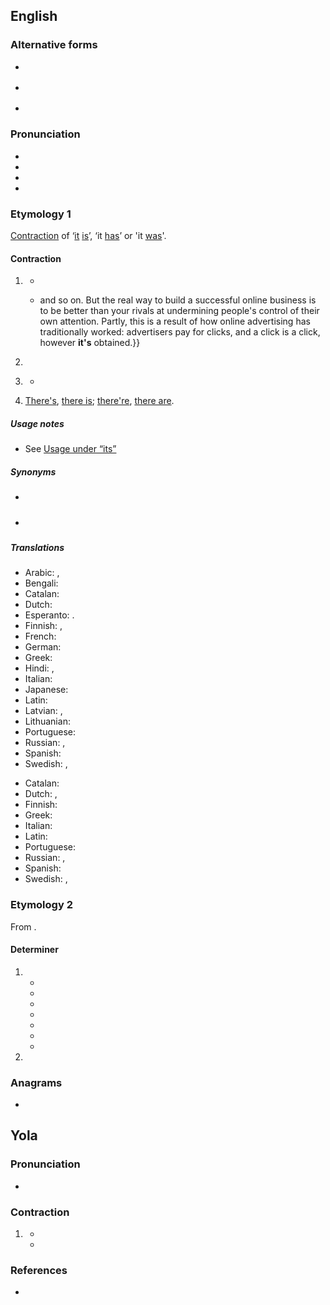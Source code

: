 {{also|its|ITS|its'|'its}}
==English==

===Alternative forms===
* {{l|en|i's}} {{qualifier|eye dialect}}
* {{l|en|'t's}} {{qualifier|eye dialect}}
* {{l|en|it'sa}} {{q|pseudo-Italian}}

===Pronunciation===
* {{IPA|en|/ɪts/}}
* {{audio|en|en-us-it's.ogg|a=US}}
* {{rhymes|en|ɪts|s=1}}
* {{homophones|en|its}}

===Etymology 1===
[[contraction|Contraction]] of ‘[[it]] [[is]]’, ‘it [[has]]’ or 'it [[was]]'.

====Contraction====
{{en-cont|head=it’s}}

# {{contraction of|en|[[it]] [[is]]}}
#: {{ux|en|'''it’s''' too expensive;&nbsp; '''it’s''' coming right for us!; [[it's a free country|'''it's''' a free country]]}}
#* {{quote-book|en|year=1743|author=Martin Marley|title=The Good Confessor|page=307|passage=[...], guided not by his own Will, but by the Medick Science, which dictates, that '''it's''' recessary, beneficial, and convenient to alter, mix, and temper this medicine, and fit it to the Disposition, and Constitution of the Patient[.]}}
#* {{quote-journal|en|date=2013-06-21|author=w:Oliver Burkeman
|volume=189|issue=2|page=48|magazine=w:The Guardian Weekly
|title=[http://www.theguardian.com/technology/2013/may/10/conscious-computing-twitter-facebook-google The tao of tech]
|passage=The dirty secret of the internet is that all this distraction and interruption is immensely profitable. Web companies like to boast about{{...}}and so on. But the real way to build a successful online business is to be better than your rivals at undermining people's control of their own attention. Partly, this is a result of how online advertising has traditionally worked: advertisers pay for clicks, and a click is a click, however '''it's''' obtained.}}
# {{contraction of|en|[[it]] [[has]]}}
#: {{ux|en|'''It’s''' been a long time since I’ve had cheesecake.}}
# {{contraction of|en|[[it]] [[was]]}}
#: {{ux|en|'''It’s''' the same stoneground flour from this week that we used to make last week's strudel.}}
#* {{quote-book|en|year=2016|author=Dominique Roques
|title=Pico Bogue - Volume 4 - Striking the Balance|chapter=|url=https://www.google.ca/books/edition/Pico_Bogue_Volume_4_Striking_the_Balance/ZjN_DQAAQBAJ?hl=en&gbpv=0|page=31|passage=I guess for you '''it's''' the past that had a surprise in store.}}
# {{lb|en|dialectal}} [[there's|There's]], [[there is]]; [[there're]], [[there are]].
#: {{ux|en|'''it's''' a fine line between love and hate;&nbsp;'''it's''' a package for you by the door}}

=====Usage notes=====
* See [[its#Usage notes|Usage under “its”]]

=====Synonyms=====
* {{sense|it is}} {{l|en|’tis}}
* {{sense|it was}} {{l|en|’twas}}

=====Translations=====
{{trans-top|it is}}
* Arabic: {{t|ar|اِنَّه|m}}, {{t|ar|اِنَّهَا|f}}
* Bengali: {{t|bn|ইহা হয়|sc=Beng}}
* Catalan: {{t|ca|[[ell]] [[és]]}}
* Dutch: {{t|nl|[[’t]] [[is]]}}
* Esperanto: {{t+|eo|estas}}. {{t+|eo|ĝi estas}}
* Finnish: {{t|fi|[[se]] [[on]]}}, {{t+|fi|on}}
* French: {{t+|fr|c'est}}
* German: {{t|de|[[es]] [[ist]]}}
* Greek: {{t+|el|είναι}}
* Hindi: {{t|hi|यह है|sc=Deva}}, {{t|hi|यहे है}}
* Italian: {{t+|it|è}}
* Japanese: {{t+|ja|です|tr=desu}}
* Latin: {{t+|la|est}}
* Latvian: {{t|lv|[[tas]] [[ir]]}}, {{t|lv|[[tā]] [[ir]]}}
* Lithuanian: {{t|lt|[[tai]] [[yra]]}}
* Portuguese: {{t+|pt|é}}
* Russian: {{t+|ru|э́то}}, {{t+|ru|есть}}
* Spanish: {{t+|es|es}}
* Swedish: {{t|sv|[[det]] [[är]]}}, {{t|sv|[[den]] [[är]]}}
{{trans-bottom}}

{{trans-top|it has}}
* Catalan: {{t|ca|[[ell]] [[té]]}}
* Dutch: {{t|nl|[[’t]] [[heeft]]}}, {{t|nl|[[’t]] [[is]]}}
* Finnish: {{t+|fi|on}}
* Greek: {{t+|el|έχει}}
* Italian: {{t+|it|ha}}
* Latin: {{t+|la|habet}}
* Portuguese: {{t+|pt|tem}}
* Russian: {{t+|ru|иметь|alt=име́ет}}, {{t+|ru|есть}}
* Spanish: {{t+|es|ha}}
* Swedish: {{t|sv|[[det]] [[har]]}}, {{t|sv|[[den]] [[har]]}}
{{trans-bottom}}

===Etymology 2===
From {{compound|en|it|-'s|alt2=-’s|pos2=possessive marker}}.

====Determiner====
{{head|en|determiner|cat2=possessive determiners}}

# {{obsolete form of|en|its}}
#* {{RQ:Montaigne Florio Essayes|chapter=43|book=I|passage=The manner wherewith our Lawes assay to moderate the foolish and vaine expences of table-cheare and apparell, seemeth contrarie to '''it’s''' end.}}
#* {{quote-book|en|year=1767|author=George Canning|chapter=Anti-Lucretius|title=Poems|location=London|publisher=for the author|page=281|url=https://catalog.hathitrust.org/Record/007697226
|passage=Behold the balanc’d Scales suspended stand,<br>Neither a jot inclin’d to either hand:<br>But place the smallest grain of weight in one,<br>Straight the fraternal equipoise is gone;<br>The loaded scale, preponderant, downward flies,<br>Drags down the chain, and makes '''it’s''' [''sic''] partner rise.}}
#* {{quote-text|en|year=1787|title=w:United States Constitution|chapter={{w|Article One of the United States Constitution|Article I}}
|passage=No State shall, without the Consent of the Congress, lay any Imposts or Duties on Imports or Exports, except what may be absolutely necessary for executing '''it's''' inspection Laws[.]}}
#* {{quote-text|en|year=1803|author=President Thomas Jefferson|title=Instructions to Captain Meriwether Lewis
|passage=The object of your mission is to explore the Missouri river, & such principal stream of it, as, by '''it’s''' course & communication with the waters of the Pacific Ocean.}}
#* {{RQ:Austen Emma|volume=III|chapter=IV|page=60|passage='''It’s''' tendency would be to raise and refine her mind—and it must be saving her from the danger of degradation.}}
#* {{quote-book
|en
|year=1848
|title=w:Treaty of Guadalupe Hidalgo
|url=https://en.wikisource.org/wiki/Treaty_of_Guadalupe_Hidalgo_(original)
|text=Article V.<br>The Boundary line between the two Republics shall commence in the Gulf of Mexico, three leagues from land, opposite the mouth of the Rio Grande, otherwise called Rio Bravo del Norte, or opposite the mouth of '''it’s''' deepest branch, if it should have more than one branch emptying directly into the sea; from thence up the middle of that river, following the deepest channel, where it has more than one, to the point where it strikes the southern boundary of New Mexico; thence, westwardly, along the whole southern boundary of New Mexico (which runs north of the town called Paso) to '''it’s''' western termination; thence, northward, along the western line of New Mexico, until it intersects the first branch of the river Gila; (or if it should not intersect any branch of that river, then, to the point on the said line nearest to such branch, and thence in a direct line to the same;) thence down the middle of the said branch and of the said river, until it empties into the Rio Colorado; thence, across the Rio Colorado, following the division line between Upper and Lower California, to the Pacific Ocean.}}
#* {{RQ:Twain Tom Sawyer|page=219|passage=The mouth of the cave was up the hillside—an opening shaped like a letter A. '''It’s''' massive oaken door stood unbarred.}}
# {{misspelling of|en|its}}

===Anagrams===
* {{anagrams|en|a=ist|SIT|'tis|Sit|IST|TIs|t'is|tis|STI|TIS|is't|ist|sit|-ist|Ist|TSI|S.T.I.}}

==Yola==

===Pronunciation===
* {{IPA|yol|/ɪts/}}

===Contraction===
{{head|yol|contraction}}

# {{contraction of|yol|[[it]] [[is]]}}
#: {{syn|yol|tis}}
#* {{quote-book|yol|year=1867|chapter=THE BRIDE'S PORTION|page=102|title=SONGS, ETC. IN THE DIALECT OF FORTH AND BARGY|passage=A portion ich gae her, was ('''it's''' now ich have ee-tolth)|translation=The portion I gave her was ('''it's''' now I have told)}}
#* {{quote-book|yol|year=1867|chapter=ABOUT AN OLD SOW GOING TO BE KILLED|number=2|page=106|title=SONGS, ETC. IN THE DIALECT OF FORTH AND BARGY|passage=Ich aam a vat hog '''it's''' drue. Aar is ken apan aam.|translation=I am a fat hog, ''''tis''' true. There is ken upon them.}}

===References===
* {{R:Poole 1867|page=102}}
